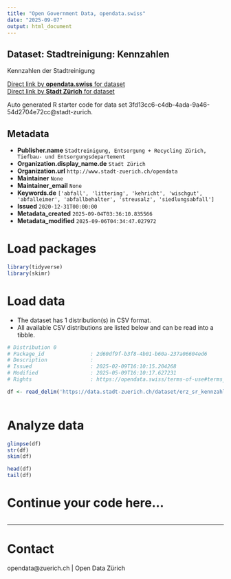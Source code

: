 ```yaml
---
title: "Open Government Data, opendata.swiss"
date: "2025-09-07"
output: html_document
---
```


## Dataset: Stadtreinigung: Kennzahlen


Kennzahlen der Stadtreinigung


[Direct link by **opendata.swiss** for dataset](https://opendata.swiss/de/dataset/stadtreinigung-kennzahlen1)<br>
[Direct link by **Stadt Zürich** for dataset](https://data.stadt-zuerich.ch/dataset/erz_sr_kennzahlen)

Auto generated R starter code for data set 3fd13cc6-c4db-4ada-9a46-54d2704e72cc@stadt-zurich.

## Metadata

- **Publisher.name** `Stadtreinigung, Entsorgung + Recycling Zürich, Tiefbau- und Entsorgungsdepartement`
- **Organization.display_name.de** `Stadt Zürich`
- **Organization.url** `http://www.stadt-zuerich.ch/opendata`
- **Maintainer** `None`
- **Maintainer_email** `None`
- **Keywords.de** `['abfall', 'littering', 'kehricht', 'wischgut', 'abfalleimer', 'abfallbehalter', 'streusalz', 'siedlungsabfall']`
- **Issued** `2020-12-31T00:00:00`
- **Metadata_created** `2025-09-04T03:36:10.835566`
- **Metadata_modified** `2025-09-06T04:34:47.027972`


# Load packages

```r

library(tidyverse)
library(skimr)

```

# Load data

-   The dataset has 1 distribution(s) in CSV format.
-   All available CSV distributions are listed below and can be read into a tibble.

```r

# Distribution 0
# Package_id               : 2d60df9f-b3f8-4b01-b60a-237a06604ed6
# Description              : 
# Issued                   : 2025-02-09T16:10:15.204268
# Modified                 : 2025-05-09T16:10:17.627231
# Rights                   : https://opendata.swiss/terms-of-use#terms_open

df <- read_delim('https://data.stadt-zuerich.ch/dataset/erz_sr_kennzahlen/download/sr_kennzahlen.csv')



```

# Analyze data

```r

glimpse(df)
str(df)
skim(df)

head(df)
tail(df)

```

# Continue your code here...

```r

```

------------------------------------------------------------------------

# Contact

opendata@zuerich.ch | Open Data Zürich
